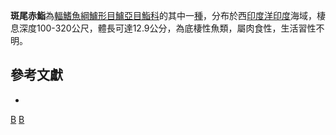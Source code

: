 {{Speciesbox 
| taxon = Chelidoperca maculicauda
| status = NE
| status_system = IUCN3.1
| authority = [[Bineesh|Bineesh]] & [[Akhilesh|Akhilesh]], 2013
| synonyms = 
}}

'''斑尾赤鮨'''為[[輻鰭魚綱|輻鰭魚綱]][[鱸形目|鱸形目]][[鱸亞目|鱸亞目]][[鮨科|鮨科]]的其中一[[種|種]]，分布於西[[印度洋|印度洋]][[印度|印度]]海域，棲息深度100-320公尺，體長可達12.9公分，為底棲性魚類，屬肉食性，生活習性不明。

==參考文獻 ==
*{{FishBase_species|genus=Chelidoperca|species=maculicauda|year=2016|month=9}}

{{Taxonbar}}

[[Category:2013年描述的鱼类|B]]
[[Category:赤鮨屬|B]]